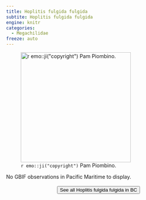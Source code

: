 ```yaml
---
title: Hoplitis fulgida fulgida
subtite: Hoplitis fulgida fulgida
engine: knitr
categories:
  - Megachilidae
freeze: auto
---
```

![`r emo::ji("copyright")` Pam Piombino.](https://inaturalist-open-data.s3.amazonaws.com/photos/178873678/large.jpeg){height=300}



No GBIF observations in Pacific Maritime to display.
<br><br>
<center>


<a href="https://www.zoology.ubc.ca/entomology/main/Hymenoptera/Megachilidae/Hoplitis%20fulgida.php"><button type="button" class="btn btn-secondary">See all Hoplitis fulgida fulgida in BC <i class="fa-solid fa-arrow-up-right-from-square"></i> </button></a>
</center>
